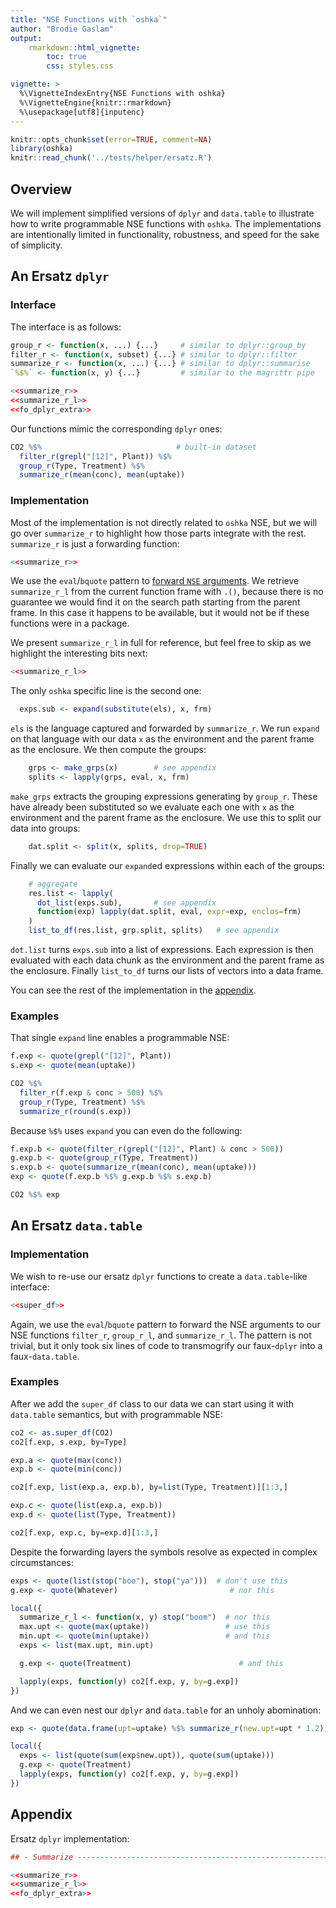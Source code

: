 ```yaml
---
title: "NSE Functions with `oshka`"
author: "Brodie Gaslam"
output:
    rmarkdown::html_vignette:
        toc: true
        css: styles.css

vignette: >
  %\VignetteIndexEntry{NSE Functions with oshka}
  %\VignetteEngine{knitr::rmarkdown}
  %\usepackage[utf8]{inputenc}
---
```


```r
knitr::opts_chunk$set(error=TRUE, comment=NA)
library(oshka)
knitr::read_chunk('../tests/helper/ersatz.R')
```

## Overview

We will implement simplified versions of `dplyr` and `data.table` to illustrate
how to write programmable NSE functions with `oshka`.  The implementations are
intentionally limited in functionality, robustness, and speed for the sake of
simplicity.

## An Ersatz `dplyr`

### Interface

The interface is as follows:

```r
group_r <- function(x, ...) {...}     # similar to dplyr::group_by
filter_r <- function(x, subset) {...} # similar to dplyr::filter
summarize_r <- function(x, ...) {...} # similar to dplyr::summarise
`%$%` <- function(x, y) {...}         # similar to the magrittr pipe
```
```r
<<summarize_r>>
<<summarize_r_l>>
<<fo_dplyr_extra>>
```

Our functions mimic the corresponding `dplyr` ones:

```r
CO2 %$%                              # built-in dataset
  filter_r(grepl("[12]", Plant)) %$%
  group_r(Type, Treatment) %$%
  summarize_r(mean(conc), mean(uptake))
```

### Implementation

Most of the implementation is not directly related to `oshka` NSE, but we will
go over `summarize_r` to highlight how those parts integrate with the rest.
`summarize_r` is just a forwarding function:

```r
<<summarize_r>>
```

We use the `eval`/`bquote` pattern to [forward `NSE` arguments][1].  We
retrieve `summarize_r_l` from the current function frame with `.()`, because
there is no guarantee we would find it on the search path starting from the
parent frame.  In this case it happens to be available, but it would not be if
these functions were in a package.

We present `summarize_r_l` in full for reference, but feel free to skip as we
highlight the interesting bits next:

```r
<<summarize_r_l>>
```

The only `oshka` specific line is the second one:

```r
  exps.sub <- expand(substitute(els), x, frm)
```

`els` is the language captured and forwarded by `summarize_r`.  We run `expand`
on that language with our data `x` as the environment and the parent frame as
the enclosure.  We then compute the groups:

```r
    grps <- make_grps(x)        # see appendix
    splits <- lapply(grps, eval, x, frm)
```

`make_grps` extracts the grouping expressions generating by `group_r`.  These
have already been substituted so we evaluate each one with `x` as the
environment and the parent frame as the enclosure.  We use this to split our
data into groups:

```r
    dat.split <- split(x, splits, drop=TRUE)
```

Finally we can evaluate our `expand`ed expressions within each of the groups:

```r
    # aggregate
    res.list <- lapply(
      dot_list(exps.sub),       # see appendix
      function(exp) lapply(dat.split, eval, expr=exp, enclos=frm)
    )
    list_to_df(res.list, grp.split, splits)   # see appendix
```

`dot.list` turns `exps.sub` into a list of expressions.  Each expression is then
evaluated with each data chunk as the environment and the parent frame as the
enclosure.  Finally `list_to_df` turns our lists of vectors into a data frame.

You can see the rest of the implementation in the [appendix](#appendix).

### Examples

That single `expand` line enables a programmable NSE:

```r
f.exp <- quote(grepl("[12]", Plant))
s.exp <- quote(mean(uptake))

CO2 %$%
  filter_r(f.exp & conc > 500) %$%
  group_r(Type, Treatment) %$%
  summarize_r(round(s.exp))
```

Because `%$%` uses `expand` you can even do the following:

```r
f.exp.b <- quote(filter_r(grepl("[12]", Plant) & conc > 500))
g.exp.b <- quote(group_r(Type, Treatment))
s.exp.b <- quote(summarize_r(mean(conc), mean(uptake)))
exp <- quote(f.exp.b %$% g.exp.b %$% s.exp.b)

CO2 %$% exp
```

## An Ersatz `data.table`

### Implementation

We wish to re-use our ersatz `dplyr` functions to create a `data.table`-like
interface:

```r
<<super_df>>
```

Again, we use the `eval`/`bquote` pattern to forward the NSE arguments to our
NSE functions `filter_r`, `group_r_l`, and `summarize_r_l`.  The pattern
is not trivial, but it only took six lines of code to transmogrify our
faux-`dplyr` into a faux-`data.table`.

### Examples

After we add the `super_df` class to our data we can start using it with
`data.table` semantics, but with programmable NSE:

```r
co2 <- as.super_df(CO2)
co2[f.exp, s.exp, by=Type]

exp.a <- quote(max(conc))
exp.b <- quote(min(conc))

co2[f.exp, list(exp.a, exp.b), by=list(Type, Treatment)][1:3,]

exp.c <- quote(list(exp.a, exp.b))
exp.d <- quote(list(Type, Treatment))

co2[f.exp, exp.c, by=exp.d][1:3,]

```

Despite the forwarding layers the symbols resolve as expected in complex
circumstances:

```r
exps <- quote(list(stop("boo"), stop("ya")))  # don't use this
g.exp <- quote(Whatever)                         # nor this

local({
  summarize_r_l <- function(x, y) stop("boom")  # nor this
  max.upt <- quote(max(uptake))                 # use this
  min.upt <- quote(min(uptake))                 # and this
  exps <- list(max.upt, min.upt)

  g.exp <- quote(Treatment)                        # and this

  lapply(exps, function(y) co2[f.exp, y, by=g.exp])
})
```

And we can even nest our `dplyr` and `data.table` for an unholy abomination:

```r

exp <- quote(data.frame(upt=uptake) %$% summarize_r(new.upt=upt * 1.2))

local({
  exps <- list(quote(sum(exp$new.upt)), quote(sum(uptake)))
  g.exp <- quote(Treatment)
  lapply(exps, function(y) co2[f.exp, y, by=g.exp])
})

```

## Appendix

Ersatz `dplyr` implementation:

```r
## - Summarize -----------------------------------------------------------------

<<summarize_r>>
<<summarize_r_l>>
<<fo_dplyr_extra>>
```
[1]: ./Introduction.html#forwarding-nse-arguments-to-nse-functions
